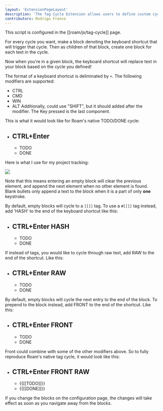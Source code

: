 ```yaml
---
layout: 'ExtensionPageLayout'
description: 'The Tag Cycle Extension allows users to define custom cycles tied to a keyboard shortcut!'
contributors: Rodrigo Franco
---
```


This script is configured in the [[roam/js/tag-cycle]] page.

For every cycle you want, make a block denoting the keyboard shortcut that will trigger that cycle. Then as children of that block, create one block for each text in the cycle.

Now when you're in a given block, the keyboard shortcut will replace text in your block based on the cycle you defined!

The format of a keyboard shortcut is deliminated by `+`. The following modifiers are supported:
- CTRL
- CMD
- WIN
- ALT
Additionally, could use "SHIFT", but it should added after the modifier. The Key pressed is the last component.

This is what it would look like for Roam's native TODO/DONE cycle:

- CTRL+Enter
    -
    - TODO
    - DONE

Here is what I use for my project tracking:

![](/images/tag-cycle.png)

Note that this means entering an empty block will clear the previous element, and append the next element when no other element is found. Blank bullets only append a text to the block when it is a part of only **one** keystroke.

By default, empty blocks will cycle to a `[[]]` tag. To use a `#[[]]` tag instead, add 'HASH' to the end of the keyboard shortcut like this:

- CTRL+Enter HASH
    -
    - TODO
    - DONE

If instead of tags, you would like to cycle through raw text, add RAW to the end of the shortcut. Like this:

- CTRL+Enter RAW
    -
    - TODO
    - DONE

By default, empty blocks will cycle the next entry to the end of the block. To prepend to the block instead, add FRONT to the end of the shortcut. Like this:

- CTRL+Enter FRONT
    -
    - TODO
    - DONE

Front could combine with some of the other modifiers above. So to fully reproduce Roam's native tag cycle, it would look like this:

- CTRL+Enter FRONT RAW
    -
    - {{[[TODO]]}}
    - {{[[DONE]]}}

If you change the blocks on the configuration page, the changes will take effect as soon as you navigate away from the blocks.
